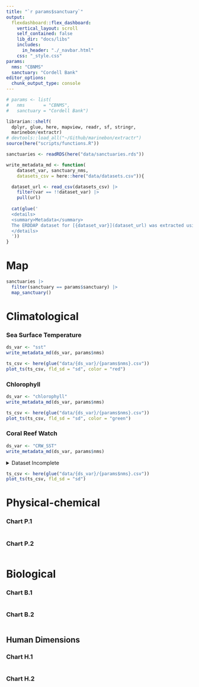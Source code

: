 ```yaml
---
title: "`r params$sanctuary`"
output: 
  flexdashboard::flex_dashboard:
    vertical_layout: scroll
    self_contained: false
    lib_dir: "docs/libs"
    includes:
      in_header: "./_navbar.html"
    css: "_style.css"
params:
  nms: "CBNMS"
  sanctuary: "Cordell Bank"
editor_options: 
  chunk_output_type: console
---
```


```r
# params <- list(
#   nms       = "CBNMS",
#   sanctuary = "Cordell Bank")

librarian::shelf(
  dplyr, glue, here, mapview, readr, sf, stringr,
  marinebon/extractr)
# devtools::load_all("~/Github/marinebon/extractr")
source(here("scripts/functions.R"))

sanctuaries <- readRDS(here("data/sanctuaries.rds"))

write_metadata_md <- function(
    dataset_var, sanctuary_nms,
    datasets_csv = here::here("data/datasets.csv")){

  dataset_url <- read_csv(datasets_csv) |> 
    filter(var == !!dataset_var) |> 
    pull(url)
  
  cat(glue('
  <details>
  <summary>Metadata</summary>
  The ERDDAP dataset for [{dataset_var}](dataset_url) was extracted using [get_data.R](https://github.com/noaa-onms/climate-dashboard/blob/main/scripts/get_data.R) for the {params$sanctuary} polygon and output to [{params$nms}.csv](https://raw.githubusercontent.com/noaa-onms/climate-dashboard/main/data/{dataset_var}/{params$nms}.csv), which gets visualized above using [`extractr::plot_ts()`](https://marinebon.github.io/extractr/reference/plot_ts.html).
  </details> 
  '))
}
```

# Map {.sidebar data-width=400}

```r
sanctuaries |>
  filter(sanctuary == params$sanctuary) |>
  map_sanctuary()
```

# Climatological

### Sea Surface Temperature {data-height=300}

```r
ds_var <- "sst"
write_metadata_md(ds_var, params$nms)
```
    
```r
ts_csv <- here(glue("data/{ds_var}/{params$nms}.csv"))
plot_ts(ts_csv, fld_sd = "sd", color = "red")
```

### Chlorophyll {data-height=300}
    
```r
ds_var <- "chlorophyll"
write_metadata_md(ds_var, params$nms)
```

```r
ts_csv <- here(glue("data/{ds_var}/{params$nms}.csv"))
plot_ts(ts_csv, fld_sd = "sd", color = "green")
```

### Coral Reef Watch {data-height=300}

```r
ds_var <- "CRW_SST"
write_metadata_md(ds_var, params$nms)
```

<details>
<summary>Dataset Incomplete</summary>
Only the first of the year for this daily dataset was consistently fetched across sanctuaries so far.
</details> 

```r
ts_csv <- here(glue("data/{ds_var}/{params$nms}.csv"))
plot_ts(ts_csv, fld_sd = "sd")
```

# Physical-chemical

### Chart P.1

```r
```

### Chart P.2

```r
```


# Biological

### Chart B.1

```r
```

### Chart B.2

```r
```

## Human Dimensions

### Chart H.1

```r
```

### Chart H.2

```r
```

